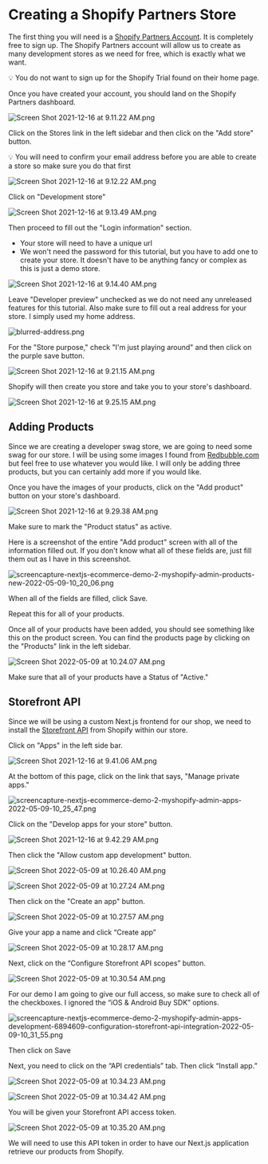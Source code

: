 # Creating a Shopify Partners Store

The first thing you will need is a [Shopify Partners Account](https://www.shopify.com/partners). It is completely free to sign up. The Shopify Partners account will allow us to create as many development stores as we need for free, which is exactly what we want.

<aside>
💡 You do not want to sign up for the Shopify Trial found on their home page.

</aside>

Once you have created your account, you should land on the Shopify Partners dashboard.

![Screen Shot 2021-12-16 at 9.11.22 AM.png](/images/tutorials/next-js-and-shopify-store/creating-a-shopify-partners-store/Screen_Shot_2021-12-16_at_9.11.22_AM.png)

Click on the Stores link in the left sidebar and then click on the "Add store" button.

<aside>
💡 You will need to confirm your email address before you are able to create a store so make sure you do that first

</aside>

![Screen Shot 2021-12-16 at 9.12.22 AM.png](/images/tutorials/next-js-and-shopify-store/creating-a-shopify-partners-store/Screen_Shot_2021-12-16_at_9.12.22_AM.png)

Click on "Development store"

![Screen Shot 2021-12-16 at 9.13.49 AM.png](/images/tutorials/next-js-and-shopify-store/creating-a-shopify-partners-store/Screen_Shot_2021-12-16_at_9.13.49_AM.png)

Then proceed to fill out the "Login information" section.

- Your store will need to have a unique url
- We won't need the password for this tutorial, but you have to add one to create your store. It doesn't have to be anything fancy or complex as this is just a demo store.

![Screen Shot 2021-12-16 at 9.14.40 AM.png](/images/tutorials/next-js-and-shopify-store/creating-a-shopify-partners-store/Screen_Shot_2021-12-16_at_9.14.40_AM.png)

Leave "Developer preview" unchecked as we do not need any unreleased features for this tutorial. Also make sure to fill out a real address for your store. I simply used my home address.

![blurred-address.png](/images/tutorials/next-js-and-shopify-store/creating-a-shopify-partners-store/blurred-address.png)

For the "Store purpose," check "I'm just playing around" and then click on the purple save button.

![Screen Shot 2021-12-16 at 9.21.15 AM.png](/images/tutorials/next-js-and-shopify-store/creating-a-shopify-partners-store/Screen_Shot_2021-12-16_at_9.21.15_AM.png)

Shopify will then create you store and take you to your store's dashboard.

![Screen Shot 2021-12-16 at 9.25.15 AM.png](/images/tutorials/next-js-and-shopify-store/creating-a-shopify-partners-store/Screen_Shot_2021-12-16_at_9.25.15_AM.png)

## Adding Products

Since we are creating a developer swag store, we are going to need some swag for our store. I will be using some images I found from [Redbubble.com](https://www.redbubble.com/shop/developer+t-shirts) but feel free to use whatever you would like. I will only be adding three products, but you can certainly add more if you would like.

Once you have the images of your products, click on the "Add product" button on your store's dashboard.

![Screen Shot 2021-12-16 at 9.29.38 AM.png](/images/tutorials/next-js-and-shopify-store/creating-a-shopify-partners-store/Screen_Shot_2021-12-16_at_9.29.38_AM.png)

Make sure to mark the "Product status" as active.

Here is a screenshot of the entire "Add product" screen with all of the information filled out. If you don't know what all of these fields are, just fill them out as I have in this screenshot.

![screencapture-nextjs-ecommerce-demo-2-myshopify-admin-products-new-2022-05-09-10_20_06.png](/images/tutorials/next-js-and-shopify-store/creating-a-shopify-partners-store/screencapture-nextjs-ecommerce-demo-2-myshopify-admin-products-new-2022-05-09-10_20_06.png)

When all of the fields are filled, click Save.

Repeat this for all of your products.

Once all of your products have been added, you should see something like this on the product screen. You can find the products page by clicking on the "Products" link in the left sidebar.

![Screen Shot 2022-05-09 at 10.24.07 AM.png](/images/tutorials/next-js-and-shopify-store/creating-a-shopify-partners-store/Screen_Shot_2022-05-09_at_10.24.07_AM.png)

Make sure that all of your products have a Status of "Active."

## Storefront API

Since we will be using a custom Next.js frontend for our shop, we need to install the [Storefront API](https://shopify.dev/api/storefront) from Shopify within our store.

Click on "Apps" in the left side bar.

![Screen Shot 2021-12-16 at 9.41.06 AM.png](/images/tutorials/next-js-and-shopify-store/creating-a-shopify-partners-store/Screen_Shot_2021-12-16_at_9.41.06_AM.png)

At the bottom of this page, click on the link that says, "Manage private apps."

![screencapture-nextjs-ecommerce-demo-2-myshopify-admin-apps-2022-05-09-10_25_47.png](/images/tutorials/next-js-and-shopify-store/creating-a-shopify-partners-store/screencapture-nextjs-ecommerce-demo-2-myshopify-admin-apps-2022-05-09-10_25_47.png)

Click on the "Develop apps for your store" button.

![Screen Shot 2021-12-16 at 9.42.29 AM.png](/images/tutorials/next-js-and-shopify-store/creating-a-shopify-partners-store/Screen_Shot_2021-12-16_at_9.42.29_AM.png)

Then click the "Allow custom app development" button.

![Screen Shot 2022-05-09 at 10.26.40 AM.png](/images/tutorials/next-js-and-shopify-store/creating-a-shopify-partners-store/Screen_Shot_2022-05-09_at_10.26.40_AM.png)

![Screen Shot 2022-05-09 at 10.27.24 AM.png](/images/tutorials/next-js-and-shopify-store/creating-a-shopify-partners-store/Screen_Shot_2022-05-09_at_10.27.24_AM.png)

Then click on the "Create an app" button.

![Screen Shot 2022-05-09 at 10.27.57 AM.png](/images/tutorials/next-js-and-shopify-store/creating-a-shopify-partners-store/Screen_Shot_2022-05-09_at_10.27.57_AM.png)

Give your app a name and click “Create app”

![Screen Shot 2022-05-09 at 10.28.17 AM.png](/images/tutorials/next-js-and-shopify-store/creating-a-shopify-partners-store/Screen_Shot_2022-05-09_at_10.28.17_AM.png)

Next, click on the “Configure Storefront API scopes” button.

![Screen Shot 2022-05-09 at 10.30.54 AM.png](/images/tutorials/next-js-and-shopify-store/creating-a-shopify-partners-store/Screen_Shot_2022-05-09_at_10.30.54_AM.png)

For our demo I am going to give our full access, so make sure to check all of the checkboxes. I ignored the “iOS & Android Buy SDK” options.

![screencapture-nextjs-ecommerce-demo-2-myshopify-admin-apps-development-6894609-configuration-storefront-api-integration-2022-05-09-10_31_55.png](/images/tutorials/next-js-and-shopify-store/creating-a-shopify-partners-store/screencapture-nextjs-ecommerce-demo-2-myshopify-admin-apps-development-6894609-configuration-storefront-api-integration-2022-05-09-10_31_55.png)

Then click on Save

Next, you need to click on the “API credentials” tab. Then click “Install app.”

![Screen Shot 2022-05-09 at 10.34.23 AM.png](/images/tutorials/next-js-and-shopify-store/creating-a-shopify-partners-store/Screen_Shot_2022-05-09_at_10.34.23_AM.png)

![Screen Shot 2022-05-09 at 10.34.42 AM.png](/images/tutorials/next-js-and-shopify-store/creating-a-shopify-partners-store/Screen_Shot_2022-05-09_at_10.34.42_AM.png)

You will be given your Storefront API access token.

![Screen Shot 2022-05-09 at 10.35.20 AM.png](/images/tutorials/next-js-and-shopify-store/creating-a-shopify-partners-store/Screen_Shot_2022-05-09_at_10.35.20_AM.png)

We will need to use this API token in order to have our Next.js application retrieve our products from Shopify.
